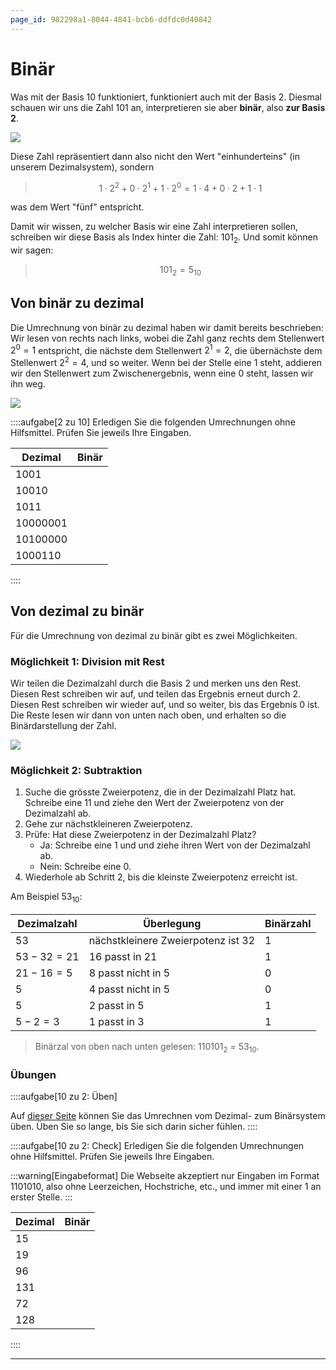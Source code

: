 ```yaml
---
page_id: 982298a1-8044-4841-bcb6-ddfdc0d40842
---
```



# Binär
Was mit der Basis $10$ funktioniert, funktioniert auch mit der Basis $2$. Diesmal schauen wir uns die Zahl $101$ an, interpretieren sie aber **binär**, also **zur Basis $2$**.

![](img/binaersystem.png)

Diese Zahl repräsentiert dann also nicht den Wert "einhunderteins" (in unserem Dezimalsystem), sondern 

> $$1 \cdot 2^2 + 0 \cdot 2^1 + 1 \cdot 2^0 = 1 \cdot 4 + 0 \cdot 2 + 1 \cdot 1$$

was dem Wert "fünf" entspricht.

Damit wir wissen, zu welcher Basis wir eine Zahl interpretieren sollen, schreiben wir diese Basis als Index hinter die Zahl: $101_2$. Und somit können wir sagen: 

> $$101_2 = 5_{10}$$

## Von binär zu dezimal
Die Umrechnung von binär zu dezimal haben wir damit bereits beschrieben: Wir lesen von rechts nach links, wobei die Zahl ganz rechts dem Stellenwert $2^0 = 1$ entspricht, die nächste dem Stellenwert $2^1 = 2$, die übernächste dem Stellenwert $2^2 = 4$, und so weiter. Wenn bei der Stelle eine $1$ steht, addieren wir den Stellenwert zum Zwischenergebnis, wenn eine $0$ steht, lassen wir ihn weg.

![](img/binaer_zu_dezimal.png)

::::aufgabe[2 zu 10]
<TaskState id="98ef27ef-bb50-4b32-85cd-0cb05bc66e81" />
Erledigen Sie die folgenden Umrechnungen ohne Hilfsmittel. Prüfen Sie jeweils Ihre Eingaben.

|Dezimal|Binär|
|-|-|
|$1001$|<String id="f87db474-b597-4710-ab6f-55f6f49e2217" solution="9" />|
|$10010$|<String id="174a5908-7460-43a3-86d5-19771a2d0422" solution="18" />|
|$1011$|<String id="b43f007c-1771-4d26-a745-e6ce9242e2ba" solution="11" />|
|$10000001$|<String id="8dfda742-7bc3-4c51-81b2-f7971fe633c2" solution="129" />|
|$10100000$|<String id="2aee8dd1-f8be-43b2-bc0d-891190905fd0" solution="160" />|
|$1000110$|<String id="e720e85d-08e0-4daf-9e65-314140c97ccd" solution="70" />|
::::

## Von dezimal zu binär
Für die Umrechnung von dezimal zu binär gibt es zwei Möglichkeiten.

### Möglichkeit 1: Division mit Rest
Wir teilen die Dezimalzahl durch die Basis $2$ und merken uns den Rest. Diesen Rest schreiben wir auf, und teilen das Ergebnis erneut durch $2$. Diesen Rest schreiben wir wieder auf, und so weiter, bis das Ergebnis $0$ ist. Die Reste lesen wir dann von unten nach oben, und erhalten so die Binärdarstellung der Zahl.

![](img/10_zu_2_division.gif)

### Möglichkeit 2: Subtraktion
1. Suche die grösste Zweierpotenz, die in der Dezimalzahl Platz hat. Schreibe eine $1$1 und ziehe den Wert der Zweierpotenz von der Dezimalzahl ab.
2. Gehe zur nächstkleineren Zweierpotenz.
3. Prüfe: Hat diese Zweierpotenz in der Dezimalzahl Platz?
   - Ja: Schreibe eine $1$ und und ziehe ihren Wert von der Dezimalzahl ab.
   - Nein: Schreibe eine $0$.
4. Wiederhole ab Schritt 2, bis die kleinste Zweierpotenz erreicht ist.

Am Beispiel $53_{10}$:

| Dezimalzahl | Überlegung | Binärzahl |
|--------------|------------|-----------|
| $53$           | nächstkleinere Zweierpotenz ist $32$ | $1$ |
| $53 - 32 = 21$ | $16$ passt in $21$ | $1$ |
| $21 - 16 = 5$  | $8$ passt nicht in $5$ | $0$ |
| $5$            | $4$ passt nicht in $5$ | $0$ |
| $5$            | $2$ passt in $5$ | $1$ |
| $5 - 2 = 3$    | $1$ passt in $3$ | $1$ |

> Binärzal von oben nach unten gelesen: $110101_2$ = $53_{10}$.

### Übungen
::::aufgabe[10 zu 2: Üben]
<TaskState id="0db0c9d8-74d0-4781-b838-569276a8d900" />

Auf [dieser Seite](https://oinf.ch/interactive/basiswechsel-10-zu-2/) können Sie das Umrechnen vom Dezimal- zum Binärsystem üben. Üben Sie so lange, bis Sie sich darin sicher fühlen.
::::

::::aufgabe[10 zu 2: Check]
<TaskState id="e6052af8-a347-467c-be79-36d555a74056" />
Erledigen Sie die folgenden Umrechnungen ohne Hilfsmittel. Prüfen Sie jeweils Ihre Eingaben.

:::warning[Eingabeformat]
Die Webseite akzeptiert nur Eingaben im Format $1101010$, also ohne Leerzeichen, Hochstriche, etc., und immer mit einer $1$ an erster Stelle.
:::

|Dezimal|Binär|
|-|-|
|$15$|<String id="daf89fc0-bb6f-451a-a829-57449fece4c7" solution="1111" />|
|$19$|<String id="bb0b9918-9683-46bd-9853-32de01e898ee" solution="10011" />|
|$96$|<String id="955089fa-26a4-4839-b58c-30e97e719b6c" solution="1100000" />|
|$131$|<String id="627fef4a-5d4b-4b4d-a599-5fced9e0efb9" solution="10000011" />|
|$72$|<String id="886f2afb-3031-4be2-8933-6e43ebb88e4e" solution="1001000" />|
|$128$|<String id="a96dc292-9289-4fa2-8d2c-7b80afc20cfc" solution="10000000" />|
::::

---
